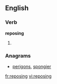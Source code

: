 ==English==

===Verb===
'''reposing'''

# {{present participle of|repose}}

===Anagrams===
* [[perigons#English|perigons]], [[spongier#English|spongier]]

[[fr:reposing]]
[[vi:reposing]]